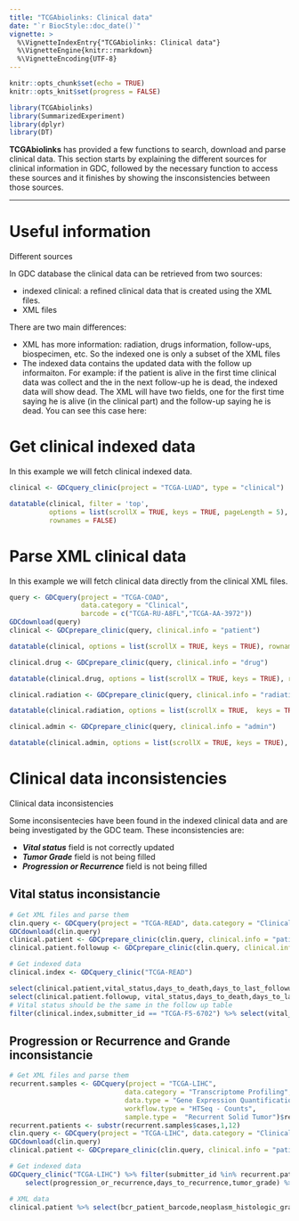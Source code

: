 ```yaml
---
title: "TCGAbiolinks: Clinical data"
date: "`r BiocStyle::doc_date()`"
vignette: >
  %\VignetteIndexEntry{"TCGAbiolinks: Clinical data"}
  %\VignetteEngine{knitr::rmarkdown}
  %\VignetteEncoding{UTF-8}
---
```


```r
knitr::opts_chunk$set(echo = TRUE)
knitr::opts_knit$set(progress = FALSE)
```

```r
library(TCGAbiolinks)
library(SummarizedExperiment)
library(dplyr)
library(DT)
```


**TCGAbiolinks** has provided a few functions to search, download and parse clinical data.
This section starts by explaining the different sources for clinical information in GDC, followed by the necessary
function to access these sources and it finishes by showing the insconsistencies between those sources.


---
# Useful information


<div class="panel panel-info">
<div class="panel-heading">Different sources</div>
<div class="panel-body">

In GDC database the clinical data can be retrieved from two sources:

- indexed clinical: a refined clinical data that is created using the XML files.
- XML files

There are two main differences:

- XML has more information: radiation, drugs information, follow-ups, biospecimen, etc. So the indexed one is only a subset of the XML files
- The indexed data contains the updated data with the follow up informaiton. 
  For example: if the patient is alive in the first time clinical data was collect and the in the next follow-up he is dead, 
  the indexed data will show dead. The XML will have two fields, one for the first time saying he is alive (in the clinical part) and the follow-up saying he is dead. You can see this case here: 

</div>
</div>


# Get clinical indexed data

In this example we will fetch clinical indexed data.

```r
clinical <- GDCquery_clinic(project = "TCGA-LUAD", type = "clinical")
```
```r
datatable(clinical, filter = 'top', 
          options = list(scrollX = TRUE, keys = TRUE, pageLength = 5),  
          rownames = FALSE)
```


# Parse XML clinical data

In this example we will fetch clinical data directly from the clinical XML files.

```r
query <- GDCquery(project = "TCGA-COAD", 
                  data.category = "Clinical", 
                  barcode = c("TCGA-RU-A8FL","TCGA-AA-3972"))
GDCdownload(query)
clinical <- GDCprepare_clinic(query, clinical.info = "patient")
```
```r
datatable(clinical, options = list(scrollX = TRUE, keys = TRUE), rownames = FALSE)
```
```r
clinical.drug <- GDCprepare_clinic(query, clinical.info = "drug")
```
```r
datatable(clinical.drug, options = list(scrollX = TRUE, keys = TRUE), rownames = FALSE)
```
```r
clinical.radiation <- GDCprepare_clinic(query, clinical.info = "radiation")
```
```r
datatable(clinical.radiation, options = list(scrollX = TRUE,  keys = TRUE), rownames = FALSE)
```
```r
clinical.admin <- GDCprepare_clinic(query, clinical.info = "admin")
```
```r
datatable(clinical.admin, options = list(scrollX = TRUE, keys = TRUE), rownames = FALSE)
```

# Clinical data inconsistencies

<div class="panel panel-danger">
<div class="panel-heading">Clinical data inconsistencies</div>
<div class="panel-body">

Some inconsisentecies have been found in the indexed clinical data and are being
investigated by the GDC team. These inconsistencies are:

- ***Vital status*** field is not correctly updated 
- ***Tumor Grade*** field is not being filled
- ***Progression or Recurrence*** field is not being filled

</div>
</div>

## Vital status inconsistancie

```r
# Get XML files and parse them
clin.query <- GDCquery(project = "TCGA-READ", data.category = "Clinical", barcode = "TCGA-F5-6702")
GDCdownload(clin.query)
clinical.patient <- GDCprepare_clinic(clin.query, clinical.info = "patient")
clinical.patient.followup <- GDCprepare_clinic(clin.query, clinical.info = "follow_up")

# Get indexed data
clinical.index <- GDCquery_clinic("TCGA-READ")
```
```r
select(clinical.patient,vital_status,days_to_death,days_to_last_followup) %>% datatable
select(clinical.patient.followup, vital_status,days_to_death,days_to_last_followup) %>% datatable
# Vital status should be the same in the follow up table 
filter(clinical.index,submitter_id == "TCGA-F5-6702") %>% select(vital_status,days_to_death,days_to_last_follow_up) %>% datatable
```

## Progression or Recurrence and Grande inconsistancie

```r
# Get XML files and parse them
recurrent.samples <- GDCquery(project = "TCGA-LIHC",
                             data.category = "Transcriptome Profiling",
                             data.type = "Gene Expression Quantification", 
                             workflow.type = "HTSeq - Counts",
                             sample.type = 	"Recurrent Solid Tumor")$results[[1]] %>% select(cases)
recurrent.patients <- substr(recurrent.samples$cases,1,12)
clin.query <- GDCquery(project = "TCGA-LIHC", data.category = "Clinical", barcode = recurrent.patients)
GDCdownload(clin.query)
clinical.patient <- GDCprepare_clinic(clin.query, clinical.info = "patient") 
```
```r
# Get indexed data
GDCquery_clinic("TCGA-LIHC") %>% filter(submitter_id %in% recurrent.patients) %>% 
    select(progression_or_recurrence,days_to_recurrence,tumor_grade) %>% datatable

# XML data
clinical.patient %>% select(bcr_patient_barcode,neoplasm_histologic_grade) %>% datatable

```
